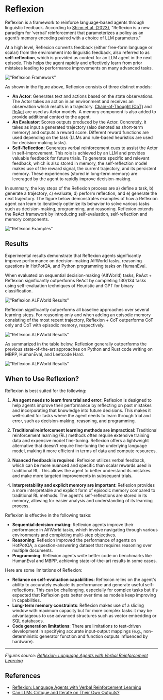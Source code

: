 # Reflexion

Reflexion is a framework to reinforce language-based agents through linguistic feedback. According to [Shinn et al. (2023)](https://arxiv.org/pdf/2303.11366.pdf), "Reflexion is a new paradigm for ‘verbal‘ reinforcement that parameterizes a policy as an agent’s memory encoding paired with a choice of LLM parameters." 

At a high level, Reflexion converts feedback (either free-form language or scalar) from the environment into linguistic feedback, also referred to as **self-reflection**, which is provided as context for an LLM agent in the next episode. This helps the agent rapidly and effectively learn from prior mistakes leading to performance improvements on many advanced tasks.  

!["Reflexion Framework"](../../img/research/reflexion.png)

As shown in the figure above, Reflexion consists of three distinct models: 

- **An Actor**: Generates text and actions based on the state observations. The Actor takes an action in an environment and receives an observation which results in a trajectory. [Chain-of-Thought (CoT)](/techniques/cot) and [ReAct](/techniques/react) are used as Actor models. A memory component is also added to provide additional context to the agent.
- **An Evaluator**: Scores outputs produced by the Actor. Concretely, it takes as input a generated trajectory (also denoted as short-term memory) and outputs a reward score. Different reward functions are used depending on the task (LLMs and rule-based heuristics are used for decision-making tasks). 
- **Self-Reflection**: Generates verbal reinforcement cues to assist the Actor in self-improvement. This role is achieved by an LLM and provides valuable feedback for future trials. To generate specific and relevant feedback, which is also stored in memory, the self-reflection model makes use of the reward signal, the current trajectory, and its persistent memory. These experiences (stored in long-term memory) are leveraged by the agent to rapidly improve decision-making.

In summary, the key steps of the Reflexion process are a) define a task, b) generate a trajectory, c) evaluate, d) perform reflection, and e) generate the next trajectory. The figure below demonstrates examples of how a Reflexion agent can learn to iteratively optimize its behavior to solve various tasks such as decision-making, programming, and reasoning. Reflexion extends the ReAct framework by introducing self-evaluation, self-reflection and memory components.

!["Reflexion Examples"](../../img/research/reflexion-examples.png)

## Results

Experimental results demonstrate that Reflexion agents significantly improve performance on decision-making AlfWorld tasks, reasoning questions in HotPotQA, and Python programming tasks on HumanEval. 

When evaluated on sequential decision-making (AlfWorld) tasks, ReAct + Reflexion significantly outperforms ReAct by completing 130/134 tasks using self-evaluation techniques of Heuristic and GPT for binary classification.

!["Reflexion ALFWorld Results"](../../img/research/reflexion-alfworld.png)

Reflexion significantly outperforms all baseline approaches over several learning steps. For reasoning only and when adding an episodic memory consisting of the most recent trajectory, Reflexion + CoT outperforms CoT only and CoT with episodic memory, respectively. 

!["Reflexion ALFWorld Results"](../../img/research/reflexion-hotpotqa.png)

As summarized in the table below, Reflexion generally outperforms the previous state-of-the-art approaches on Python and Rust code writing on MBPP, HumanEval, and Leetcode Hard.

!["Reflexion ALFWorld Results"](../../img/research/reflexion-programming.png)


## When to Use Reflexion?

Reflexion is best suited for the following:

1. **An agent needs to learn from trial and error**: Reflexion is designed to help agents improve their performance by reflecting on past mistakes and incorporating that knowledge into future decisions. This makes it well-suited for tasks where the agent needs to learn through trial and error, such as decision-making, reasoning, and programming.

2. **Traditional reinforcement learning methods are impractical**: Traditional reinforcement learning (RL) methods often require extensive training data and expensive model fine-tuning. Reflexion offers a lightweight alternative that doesn't require fine-tuning the underlying language model, making it more efficient in terms of data and compute resources.

3. **Nuanced feedback is required**: Reflexion utilizes verbal feedback, which can be more nuanced and specific than scalar rewards used in traditional RL. This allows the agent to better understand its mistakes and make more targeted improvements in subsequent trials.

4. **Interpretability and explicit memory are important**: Reflexion provides a more interpretable and explicit form of episodic memory compared to traditional RL methods. The agent's self-reflections are stored in its memory, allowing for easier analysis and understanding of its learning process.

Reflexion is effective in the following tasks:

- **Sequential decision-making**: Reflexion agents improve their performance in AlfWorld tasks, which involve navigating through various environments and completing multi-step objectives.
- **Reasoning**: Reflexion improved the performance of agents on HotPotQA, a question-answering dataset that requires reasoning over multiple documents.
- **Programming**: Reflexion agents write better code on benchmarks like HumanEval and MBPP, achieving state-of-the-art results in some cases.

Here are some limitations of Reflexion:

- **Reliance on self-evaluation capabilities**: Reflexion relies on the agent's ability to accurately evaluate its performance and generate useful self-reflections. This can be challenging, especially for complex tasks but it's expected that Reflexion gets better over time as models keep improving in capabilities.
- **Long-term memory constraints**: Reflexion makes use of a sliding window with maximum capacity but for more complex tasks it may be advantageous to use advanced structures such as vector embedding or SQL databases. 
- **Code generation limitations**: There are limitations to test-driven development in specifying accurate input-output mappings (e.g., non-deterministic generator function and function outputs influenced by hardware).

---

*Figures source: [Reflexion: Language Agents with Verbal Reinforcement Learning](https://arxiv.org/pdf/2303.11366.pdf)*

## References

- [Reflexion: Language Agents with Verbal Reinforcement Learning](https://arxiv.org/pdf/2303.11366.pdf)
- [Can LLMs Critique and Iterate on Their Own Outputs?](https://evjang.com/2023/03/26/self-reflection.html)